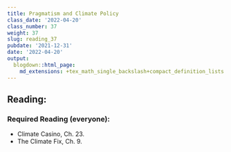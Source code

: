 ```yaml
---
title: Pragmatism and Climate Policy
class_date: '2022-04-20'
class_number: 37
weight: 37
slug: reading_37
pubdate: '2021-12-31'
date: '2022-04-20'
output:
  blogdown::html_page:
    md_extensions: +tex_math_single_backslash+compact_definition_lists
---
```

## Reading:

### Required Reading (everyone):

* Climate Casino, Ch. 23.
* The Climate Fix, Ch. 9.

